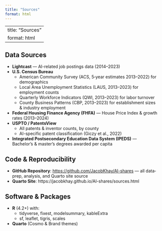 ```yaml
---
title: "Sources"
format: html
---
```


---
title: "Sources"
format: html
---

## Data Sources

- **Lightcast** — AI-related job postings data (2014–2023)  
- **U.S. Census Bureau**  
  - American Community Survey (ACS, 5‑year estimates 2013–2022) for demographics  
  - Local Area Unemployment Statistics (LAUS, 2013–2023) for employment counts  
  - Quarterly Workforce Indicators (QWI, 2013–2023) for labor turnover  
  - County Business Patterns (CBP, 2013–2023) for establishment sizes & industry employment  
- **Federal Housing Finance Agency (FHFA)** — House Price Index & growth rates (2013–2024)  
- **USPTO / PatentsView**  
  - All patents & inventor counts, by county  
  - AI-specific patent classification (Giczy et al., 2022)  
- **Integrated Postsecondary Education Data System (IPEDS)** — Bachelor’s & master’s degrees awarded per capita  

## Code & Reproducibility

- **GitHub Repository**: <https://github.com/JacobKhay/AI-shares> — all data‐prep, analysis, and Quarto site source  
- **Quarto Site**: https://jacobkhay.github.io/AI-shares/sources.html

## Software & Packages

- **R** (4.2+) with:  
  - tidyverse, fixest, modelsummary, kableExtra  
  - sf, leaflet, tigris, scales  
- **Quarto** (Cosmo & Brand themes)  

